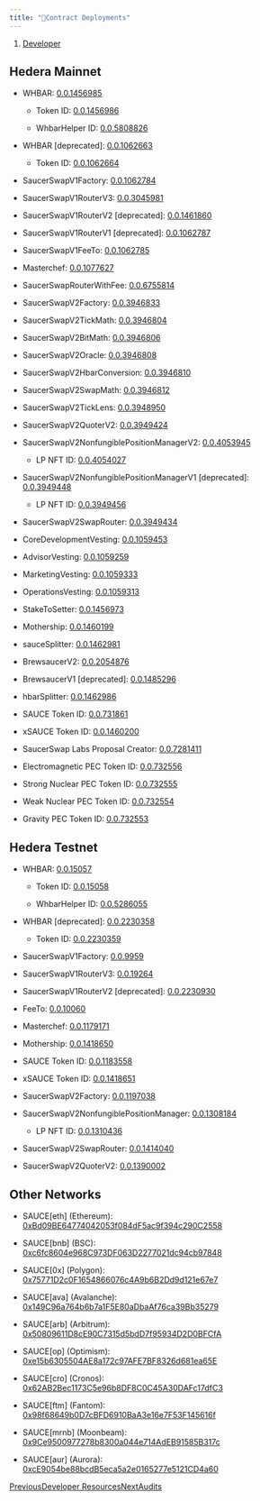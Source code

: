```yaml
---
title: "📜Contract Deployments"
---
```


1. [Developer](/developerx)

## Hedera Mainnet

* WHBAR: [0.0.1456985](https://hashscan.io/mainnet/contract/0.0.1456985)

  * Token ID: [0.0.1456986](https://hashscan.io/mainnet/token/0.0.1456986)

  * WhbarHelper ID: [0.0.5808826](https://hashscan.io/mainnet/contract/0.0.5808826)

* WHBAR \[deprecated]: [0.0.1062663](https://hashscan.io/mainnet/contract/0.0.1062663)

  * Token ID: [0.0.1062664](https://hashscan.io/mainnet/token/0.0.1062664)

* SaucerSwapV1Factory: [0.0.1062784](https://hashscan.io/mainnet/contract/0.0.1062784)

* SaucerSwapV1RouterV3: [0.0.3045981](https://hashscan.io/mainnet/contract/0.0.3045981)

* SaucerSwapV1RouterV2 \[deprecated]: [0.0.1461860](https://hashscan.io/mainnet/contract/0.0.1461860)

* SaucerSwapV1RouterV1 \[deprecated]: [0.0.1062787](https://hashscan.io/mainnet/contract/0.0.1062787)

* SaucerSwapV1FeeTo: [0.0.1062785](https://hashscan.io/mainnet/account/0.0.1062785)

* Masterchef: [0.0.1077627](https://hashscan.io/mainnet/contract/0.0.1077627)

* SaucerSwapRouterWithFee: [0.0.6755814](https://hashscan.io/mainnet/contract/0.0.6755814)

* SaucerSwapV2Factory: [0.0.3946833](https://hashscan.io/mainnet/contract/0.0.3946833)

* SaucerSwapV2TickMath: [0.0.3946804](https://hashscan.io/mainnet/contract/0.0.3946804)

* SaucerSwapV2BitMath: [0.0.3946806](https://hashscan.io/mainnet/contract/0.0.3946806)

* SaucerSwapV2Oracle: [0.0.3946808](https://hashscan.io/mainnet/contract/0.0.3946808)

* SaucerSwapV2HbarConversion: [0.0.3946810](https://hashscan.io/mainnet/contract/0.0.3946810)

* SaucerSwapV2SwapMath: [0.0.3946812](https://hashscan.io/mainnet/contract/0.0.3946812)

* SaucerSwapV2TickLens: [0.0.3948950](https://hashscan.io/mainnet/contract/0.0.3948950)

* SaucerSwapV2QuoterV2: [0.0.3949424](https://hashscan.io/mainnet/contract/0.0.3949424)

* SaucerSwapV2NonfungiblePositionManagerV2: [0.0.4053945](https://hashscan.io/mainnet/contract/0.0.4053945)

  * LP NFT ID: [0.0.4054027](https://hashscan.io/mainnet/token/0.0.4054027)

* SaucerSwapV2NonfungiblePositionManagerV1 \[deprecated]: [0.0.3949448](https://hashscan.io/mainnet/contract/0.0.3949448)

  * LP NFT ID: [0.0.3949456](https://hashscan.io/mainnet/token/0.0.3949456)

* SaucerSwapV2SwapRouter: [0.0.3949434](https://hashscan.io/mainnet/contract/0.0.3949434)

* CoreDevelopmentVesting: [0.0.1059453](https://hashscan.io/mainnet/contract/0.0.1059453)

* AdvisorVesting: [0.0.1059259](https://hashscan.io/mainnet/contract/0.0.1059259)

* MarketingVesting: [0.0.1059333](https://hashscan.io/mainnet/contract/0.0.1059333)

* OperationsVesting: [0.0.1059313](https://hashscan.io/mainnet/contract/0.0.1059313)

* StakeToSetter: [0.0.1456973](https://hashscan.io/mainnet/contract/0.0.1456973)

* Mothership: [0.0.1460199](https://hashscan.io/mainnet/contract/0.0.1460199)

* sauceSplitter: [0.0.1462981](https://hashscan.io/mainnet/contract/0.0.1462981)

* BrewsaucerV2: [0.0.2054876](https://hashscan.io/mainnet/contract/0.0.2054876)

* BrewsaucerV1 \[deprecated]: [0.0.1485296](https://hashscan.io/mainnet/contract/0.0.1485296?p=1\&k=1671747777.023972006)

* hbarSplitter: [0.0.1462986](https://hashscan.io/mainnet/contract/0.0.1462986)

* SAUCE Token ID: [0.0.731861](https://hashscan.io/mainnet/token/0.0.731861)

* xSAUCE Token ID: [0.0.1460200](https://hashscan.io/mainnet/token/0.0.1460200)

* SaucerSwap Labs Proposal Creator: [0.0.7281411](https://hashscan.io/mainnet/account/0.0.7281411)

* Electromagnetic PEC Token ID: [0.0.732556](https://hashscan.io/mainnet/token/0.0.732556)

* Strong Nuclear PEC Token ID: [0.0.732555](https://hashscan.io/mainnet/token/0.0.732555)

* Weak Nuclear PEC Token ID: [0.0.732554](https://hashscan.io/mainnet/token/0.0.732554)

* Gravity PEC Token ID: [0.0.732553](https://hashscan.io/mainnet/token/0.0.732553)

## Hedera Testnet

* WHBAR: [0.0.15057](https://hashscan.io/testnet/contract/0.0.15057)

  * Token ID: [0.0.15058](https://hashscan.io/testnet/token/0.0.15058)

  * WhbarHelper ID: [0.0.5286055](https://hashscan.io/testnet/contract/0.0.5286055)

* WHBAR \[deprecated]: [0.0.2230358](https://hashscan.io/testnet/contract/0.0.2230358)

  * Token ID: [0.0.2230359](https://hashscan.io/testnet/token/0.0.2230359)

* SaucerSwapV1Factory: [0.0.9959](https://hashscan.io/testnet/contract/0.0.9959)

* SaucerSwapV1RouterV3: [0.0.19264](https://hashscan.io/testnet/contract/0.0.19264)

* SaucerSwapV1RouterV2 \[deprecated]: [0.0.2230930](https://hashscan.io/testnet/contract/0.0.2230930)

* FeeTo: [0.0.10060](https://hashscan.io/testnet/account/0.0.10060)

* Masterchef: [0.0.1179171](https://hashscan.io/testnet/contract/0.0.1179171?p=1)

* Mothership: [0.0.1418650](https://hashscan.io/testnet/contract/0.0.1418650)

* SAUCE Token ID: [0.0.1183558](https://hashscan.io/testnet/token/0.0.1183558)

* xSAUCE Token ID: [0.0.1418651](https://hashscan.io/testnet/token/0.0.1418651)

* SaucerSwapV2Factory: [0.0.1197038](https://hashscan.io/testnet/contract/0.0.1197038)

* SaucerSwapV2NonfungiblePositionManager: [0.0.1308184](https://hashscan.io/testnet/contract/0.0.1308184)

  * LP NFT ID: [0.0.1310436](https://hashscan.io/testnet/token/0.0.1310436)

* SaucerSwapV2SwapRouter: [0.0.1414040](https://hashscan.io/testnet/contract/0.0.1414040)

* SaucerSwapV2QuoterV2: [0.0.1390002](https://hashscan.io/testnet/contract/0.0.1390002)

## Other Networks

* SAUCE\[eth] (Ethereum): [0xBd09BE64774042053f084dF5ac9f394c290C2558](https://etherscan.io/token/0xbd09be64774042053f084df5ac9f394c290c2558)

* SAUCE\[bnb] (BSC): [0xc6fc8604e968C973DF063D2277021dc94cb97848](https://bscscan.com/token/0xc6fc8604e968c973df063d2277021dc94cb97848)

* SAUCE\[0x] (Polygon): [0x75771D2c0F1654866076c4A9b6B2Dd9d121e67e7](https://polygonscan.com/token/0x75771d2c0f1654866076c4a9b6b2dd9d121e67e7)

* SAUCE\[ava] (Avalanche): [0x149C96a764b6b7a1F5E80aDbaAf76ca39Bb35279](https://snowtrace.io/token/0x149c96a764b6b7a1f5e80adbaaf76ca39bb35279)

* SAUCE\[arb] (Arbitrum): [0x50809611D8cE90C7315d5bdD7f95934D2D0BFCfA](https://arbiscan.io/token/0x50809611D8cE90C7315d5bdD7f95934D2D0BFCfA)

* SAUCE\[op] (Optimism): [0xe15b6305504AE8a172c97AFE7BF8326d681ea65E](https://optimistic.etherscan.io/token/0xe15b6305504AE8a172c97AFE7BF8326d681ea65E)

* SAUCE\[cro] (Cronos): [0x62AB2Bec1173C5e96b8DF8C0C45A30DAFc17dfC3](https://cronoscan.com/token/0x62AB2Bec1173C5e96b8DF8C0C45A30DAFc17dfC3)

* SAUCE\[ftm] (Fantom): [0x98f68649b0D7cBFD6910BaA3e16e7F53F145616f](https://ftmscan.com/token/0x98f68649b0D7cBFD6910BaA3e16e7F53F145616f)

* SAUCE\[mrnb] (Moonbeam): [0x9Ce9500977278b8300a044e714AdEB91585B317c](https://moonriver.moonscan.io/address/0x9Ce9500977278b8300a044e714AdEB91585B317c)

* SAUCE\[aur] (Aurora): [0xcE9054be88bcdB5eca5a2e0165277e5121CD4a60](https://explorer.aurora.dev/address/0xcE9054be88bcdB5eca5a2e0165277e5121CD4a60)

[PreviousDeveloper Resources](/developerx/developer-resources)[NextAudits](/developerx/audits)
